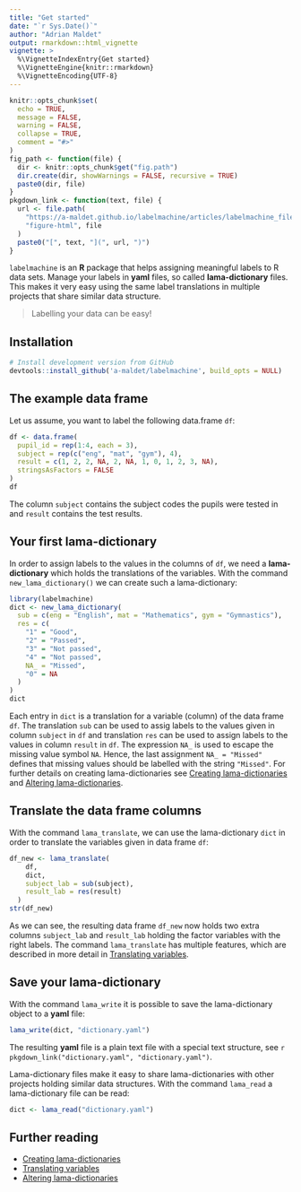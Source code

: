 ```yaml
---
title: "Get started"
date: "`r Sys.Date()`"
author: "Adrian Maldet"
output: rmarkdown::html_vignette
vignette: >
  %\VignetteIndexEntry{Get started}
  %\VignetteEngine{knitr::rmarkdown}
  %\VignetteEncoding{UTF-8}
---
```


```r
knitr::opts_chunk$set(
  echo = TRUE,
  message = FALSE,
  warning = FALSE,
  collapse = TRUE,
  comment = "#>"
)
fig_path <- function(file) {
  dir <- knitr::opts_chunk$get("fig.path")
  dir.create(dir, showWarnings = FALSE, recursive = TRUE)
  paste0(dir, file)
}
pkgdown_link <- function(text, file) {
  url <- file.path(
    "https://a-maldet.github.io/labelmachine/articles/labelmachine_files",
    "figure-html", file
  )
  paste0("[", text, "](", url, ")")
}
```

`labelmachine` is an **R** package that helps assigning meaningful
labels to R data sets.
Manage your labels in **yaml** files, so called **lama-dictionary** files.
This makes it very easy using the same label translations in multiple
projects that share similar data structure.

> Labelling your data can be easy!


## Installation

```r
# Install development version from GitHub
devtools::install_github('a-maldet/labelmachine', build_opts = NULL)
```

## The example data frame

Let us assume, you want to label the following data.frame `df`:

```r
df <- data.frame(
  pupil_id = rep(1:4, each = 3),
  subject = rep(c("eng", "mat", "gym"), 4),
  result = c(1, 2, 2, NA, 2, NA, 1, 0, 1, 2, 3, NA),
  stringsAsFactors = FALSE
)
df
```

The column `subject` contains the subject codes the pupils were tested in and
`result` contains the test results.

## Your first lama-dictionary

In order to assign labels to the values in the columns of `df`, we need a 
**lama-dictionary** which holds the translations of the variables. 
With the command `new_lama_dictionary()` we can create such a lama-dictionary:

```r
library(labelmachine)
dict <- new_lama_dictionary(
  sub = c(eng = "English", mat = "Mathematics", gym = "Gymnastics"),
  res = c(
    "1" = "Good",
    "2" = "Passed",
    "3" = "Not passed",
    "4" = "Not passed",
    NA_ = "Missed",
    "0" = NA
  )
)
dict
```

Each entry in `dict` is a translation for a variable (column) of the
data frame `df`.
The translation `sub` can be used to assig labels to the values given in
column `subject` in `df` and translation `res` can be used to assign labels
to the values in column `result` in `df`.
The expression `NA_` is used to escape the missing value symbol `NA`.
Hence, the last assignment `NA_ = "Missed"` defines that missing values
should be labelled with the string `"Missed"`.
For further details on creating lama-dictionaries
see [Creating lama-dictionaries] and [Altering lama-dictionaries].

## Translate the data frame columns

With the command `lama_translate`, we can use the lama-dictionary `dict`
in order to translate the  variables given in data frame `df`:

```r
df_new <- lama_translate(
    df,
    dict,
    subject_lab = sub(subject),
    result_lab = res(result)
  )
str(df_new)
```

As we can see, the resulting data frame `df_new` now holds two extra columns
`subject_lab` and `result_lab` holding the factor variables with the right
labels.
The command `lama_translate` has multiple features, which are described in 
more detail in [Translating variables].

## Save your lama-dictionary

With the command `lama_write` it is possible to save the lama-dictionary object
to a **yaml** file:
```r
lama_write(dict, "dictionary.yaml")
```

The resulting **yaml** file is a plain text file with a special text structure,
see `r pkgdown_link("dictionary.yaml", "dictionary.yaml")`.

Lama-dictionary files make it easy to share lama-dictionaries with
other projects holding similar data structures. With the command `lama_read`
a lama-dictionary file can be read:

```r
dict <- lama_read("dictionary.yaml")
```

## Further reading

* [Creating lama-dictionaries]
* [Translating variables]
* [Altering lama-dictionaries]

[Get started]: https://a-maldet.github.io/labelmachine/articles/labelmachine.html
[Creating lama-dictionaries]: https://a-maldet.github.io/labelmachine/articles/create_dictionaries.html
[Altering lama-dictionaries]: https://a-maldet.github.io/labelmachine/articles/alter_dictionaries.html
[Translating variables]: https://a-maldet.github.io/labelmachine/articles/translate.html
